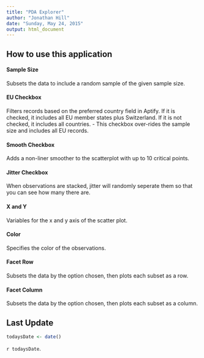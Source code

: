 ```yaml
---
title: "PDA Explorer"
author: "Jonathan Hill"
date: "Sunday, May 24, 2015"
output: html_document
---
```


## How to use this application

#### Sample Size
Subsets the data to include a random sample of the given sample size.

#### EU Checkbox
Filters records based on the preferred country field in Aptify.  If it is checked, it includes all EU member states plus Switzerland.  If it is not checked, it includes all countries.
- This checkbox over-rides the sample size and includes all EU records.

#### Smooth Checkbox
Adds a non-liner smoother to the scatterplot with up to 10 critical points.

#### Jitter Checkbox
When observations are stacked, jitter will randomly seperate them so that you can see how many there are.

#### X and Y
Variables for the x and y axis of the scatter plot.

#### Color
Specifies the color of the observations.

#### Facet Row
Subsets the data by the option chosen, then plots each subset as a row.

#### Facet Column
Subsets the data by the option chosen, then plots each subset as a column.

## Last Update
```r
todaysDate <- date()          
```
`r todaysDate`.

